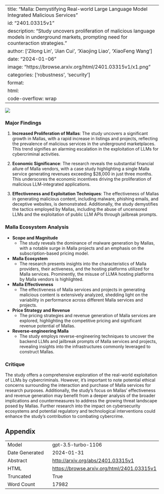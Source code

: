 
---
title: "Malla: Demystifying Real-world Large Language Model Integrated Malicious Services"
id: "2401.03315v1"
description: "Study uncovers proliferation of malicious language models in underground markets, prompting need for counteraction strategies."
author: ['Zilong Lin', 'Jian Cui', 'Xiaojing Liao', 'XiaoFeng Wang']
date: "2024-01-06"
image: "https://browse.arxiv.org/html/2401.03315v1/x1.png"
categories: ['robustness', 'security']
format:
  html:
    code-overflow: wrap
---

![](https://browse.arxiv.org/html/2401.03315v1/x1.png)

### Major Findings

1. **Increased Proliferation of Mallas**: The study uncovers a significant growth in Mallas, with a rapid increase in listings and projects, reflecting the prevalence of malicious services in the underground marketplaces. This trend signifies an alarming escalation in the exploitation of LLMs for cybercriminal activities.

2. **Economic Significance**: The research reveals the substantial financial allure of Malla vendors, with a case study highlighting a single Malla service generating revenues exceeding $28,000 in just three months. This underscores the economic incentives driving the proliferation of malicious LLM-integrated applications.

3. **Effectiveness and Exploitation Techniques**: The effectiveness of Mallas in generating malicious content, including malware, phishing emails, and deceptive websites, is demonstrated. Additionally, the study demystifies the tactics employed by Mallas, including the abuse of uncensored LLMs and the exploitation of public LLM APIs through jailbreak prompts.

### Malla Ecosystem Analysis

- **Scope and Magnitude**
  - The study reveals the dominance of malware generation by Mallas, with a notable surge in Malla projects and an emphasis on the subscription-based pricing model.
  
- **Malla Ecosystem**
  - The research presents insights into the characteristics of Malla providers, their activeness, and the hosting platforms utilized for Malla services. Prominently, the misuse of LLMA hosting platforms by Malla vendors is highlighted.

- **Malla Effectiveness**
  - The effectiveness of Malla services and projects in generating malicious content is extensively analyzed, shedding light on the variability in performance across different Malla services and projects.

- **Price Strategy and Revenue**
  - The pricing strategies and revenue generation of Malla services are explored, highlighting the competitive pricing and significant revenue potential of Mallas.

- **Reverse-engineering Malla**
  - The study employs reverse-engineering techniques to uncover the backend LLMs and jailbreak prompts of Malla services and projects, revealing insights into the infrastructures commonly leveraged to construct Mallas.

### Critique

The study offers a comprehensive exploration of the real-world exploitation of LLMs by cybercriminals. However, it's important to note potential ethical concerns surrounding the interaction and purchase of Malla services for research purposes. Additionally, the study's focus on Mallas' effectiveness and revenue generation may benefit from a deeper analysis of the broader implications and countermeasures to address the growing threat landscape posed by Mallas. Further research into the impact on cybersecurity ecosystems and potential regulatory and technological interventions could enhance the study's contribution to combating cybercrime.

## Appendix

|          |          |
|----------|----------|
| Model     | gpt-3.5-turbo-1106       |
| Date Generated     | 2024-01-31       |
| Abstract | [http://arxiv.org/abs/2401.03315v1](http://arxiv.org/abs/2401.03315v1)        |
| HTML     | [https://browse.arxiv.org/html/2401.03315v1](https://browse.arxiv.org/html/2401.03315v1)       |
| Truncated       | True       |
| Word Count       | 17982       |
